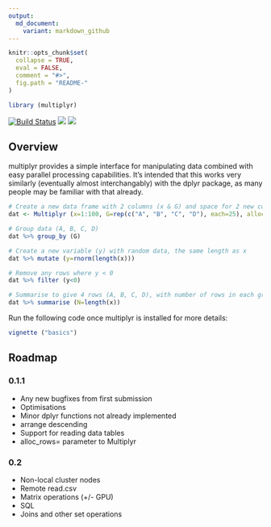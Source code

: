 ```yaml
---
output:
  md_document:
    variant: markdown_github
---
```


```r
knitr::opts_chunk$set(
  collapse = TRUE,
  eval = FALSE,
  comment = "#>",
  fig.path = "README-"
)
```

```r
library (multiplyr)
```

[![Build Status](https://travis-ci.org/jeblundell/multiplyr.svg?branch=develop)](https://travis-ci.org/jeblundell/multiplyr)
[![](http://www.r-pkg.org/badges/version/multiplyr)](https://cran.r-project.org/web/packages/multiplyr/index.html)
[![](http://cranlogs.r-pkg.org/badges/grand-total/multiplyr)](http://cran.rstudio.com/web/packages/grand-total/multiplyr/index.html)

## Overview

multiplyr provides a simple interface for manipulating data combined with
easy parallel processing capabilities. It's intended that this works
very similarly (eventually almost interchangably) with the dplyr package,
as many people may be familiar with that already.

```r
# Create a new data frame with 2 columns (x & G) and space for 2 new columns
dat <- Multiplyr (x=1:100, G=rep(c("A", "B", "C", "D"), each=25), alloc=2)

# Group data (A, B, C, D)
dat %>% group_by (G)

# Create a new variable (y) with random data, the same length as x
dat %>% mutate (y=rnorm(length(x)))

# Remove any rows where y < 0
dat %>% filter (y<0)

# Summarise to give 4 rows (A, B, C, D), with number of rows in each group
dat %>% summarise (N=length(x))
```
    
Run the following code once multiplyr is installed for more details:

```r
vignette ("basics")
```
    
## Roadmap

### 0.1.1
* Any new bugfixes from first submission
* Optimisations
* Minor dplyr functions not already implemented
* arrange descending
* Support for reading data tables
* alloc_rows= parameter to Multiplyr

### 0.2
* Non-local cluster nodes
* Remote read.csv
* Matrix operations (+/- GPU)
* SQL
* Joins and other set operations

